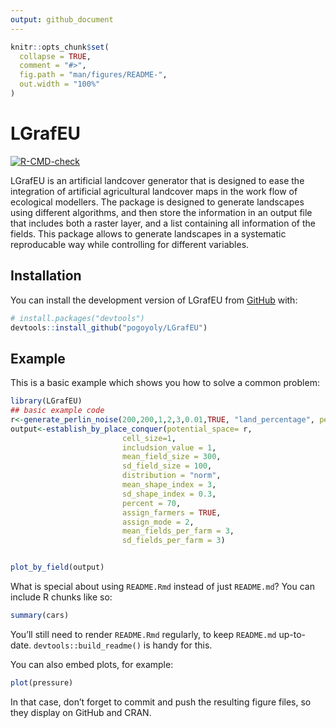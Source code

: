 ```yaml
---
output: github_document
---
```


<!-- README.md is generated from README.Rmd. Please edit that file -->

```r
knitr::opts_chunk$set(
  collapse = TRUE,
  comment = "#>",
  fig.path = "man/figures/README-",
  out.width = "100%"
)
```

# LGrafEU

<!-- badges: start -->
[![R-CMD-check](https://github.com/pogoyoly/LGrafEU/actions/workflows/R-CMD-check.yaml/badge.svg)](https://github.com/pogoyoly/LGrafEU/actions/workflows/R-CMD-check.yaml)
<!-- badges: end -->

LGrafEU is an artificial landcover generator that is designed to ease the integration of artificial agricultural landcover maps in the work flow of ecological modellers. The package is designed to generate landscapes using different algorithms, and then store the information in an output file that includes both a raster layer, and a list containing all information of the fields. This package allows to  generate landscapes in a systematic reproducable  way while controlling for different variables.  

## Installation

You can install the development version of LGrafEU from [GitHub](https://github.com/) with:

``` r
# install.packages("devtools")
devtools::install_github("pogoyoly/LGrafEU")
```

## Example

This is a basic example which shows you how to solve a common problem:

```r
library(LGrafEU)
## basic example code
r<-generate_perlin_noise(200,200,1,2,3,0.01,TRUE, "land_percentage", percetange = 75)
output<-establish_by_place_conquer(potential_space= r,
                         cell_size=1,
                         includsion_value = 1,
                         mean_field_size = 300,
                         sd_field_size = 100,
                         distribution = "norm",
                         mean_shape_index = 3,
                         sd_shape_index = 0.3,
                         percent = 70,
                         assign_farmers = TRUE,
                         assign_mode = 2,
                         mean_fields_per_farm = 3,
                         sd_fields_per_farm = 3)


plot_by_field(output)

```

What is special about using `README.Rmd` instead of just `README.md`? You can include R chunks like so:

```r
summary(cars)
```

You'll still need to render `README.Rmd` regularly, to keep `README.md` up-to-date. `devtools::build_readme()` is handy for this.

You can also embed plots, for example:

```r
plot(pressure)
```

In that case, don't forget to commit and push the resulting figure files, so they display on GitHub and CRAN.
